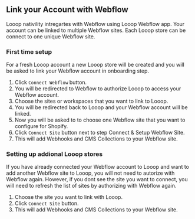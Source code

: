 ## Link your Account with Webflow
Looop nativility intregartes with Webflow using Looop Webflow app. 
<Note>
Your account can be linked to multiple Webflow sites. Each Looop store can be connect to one unique Webflow site.
</Note>

### First time setup
For a fresh Looop account a new Looop store will be created and you will be asked to link your Webflow account in onboarding step.
1. Click `Connect Webflow` button.
2. You will be redirected to Webflow to authorize Looop to access your Webflow account.
3. Choose the sites or workspaces that you want to link to Looop.
4. You will be redirected back to Looop and your Webflow account will be linked.
5. Now you will be asked to to choose one Webflow site that you want to configure for Shopify.
6. Click `Connect Site` button next to step Connect & Setup Webflow Site.
7. This will add Webhooks and CMS Collections to your Webflow site.

### Setting up addional Looop stores
If you have already connected your Webflow account to Looop and want to add another Webflow site to Looop, you will not need to autorize with Webflow again. However, if you dont see the site you want to connect, you will need to refresh the list of sites by authorizing with Webflow again.

1. Choose the site you want to link with Looop.
6. Click `Connect Site` button.
7. This will add Webhooks and CMS Collections to your Webflow site.








